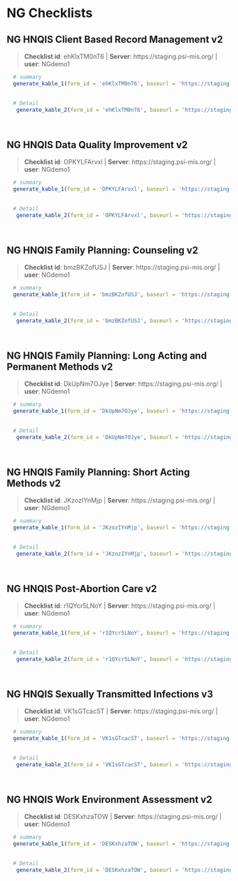 # NG Checklists {#NG}


## NG HNQIS Client Based Record Management v2 

    
>__Checklist id__: ehKlxTM0nT6   | __Server__: https://staging.psi-mis.org/ | __user__: NGdemo1 


```r
  
  # summary
  generate_kable_1(form_id = 'ehKlxTM0nT6', baseurl = 'https://staging.psi-mis.org/')
  

  # Detail 
   generate_kable_2(form_id = 'ehKlxTM0nT6', baseurl = 'https://staging.psi-mis.org/', ignore_text = T, ignore_parent = T, ignore_real_or_simulated = T)

   
```

## NG HNQIS Data Quality Improvement v2 

    
>__Checklist id__: OPKYLFArvxl   | __Server__: https://staging.psi-mis.org/ | __user__: NGdemo1 


```r
  
  # summary
  generate_kable_1(form_id = 'OPKYLFArvxl', baseurl = 'https://staging.psi-mis.org/')
  

  # Detail 
   generate_kable_2(form_id = 'OPKYLFArvxl', baseurl = 'https://staging.psi-mis.org/', ignore_text = T, ignore_parent = T, ignore_real_or_simulated = T)

   
```

## NG HNQIS Family Planning: Counseling v2 

    
>__Checklist id__: bmzBKZofUSJ   | __Server__: https://staging.psi-mis.org/ | __user__: NGdemo1 


```r
  
  # summary
  generate_kable_1(form_id = 'bmzBKZofUSJ', baseurl = 'https://staging.psi-mis.org/')
  

  # Detail 
   generate_kable_2(form_id = 'bmzBKZofUSJ', baseurl = 'https://staging.psi-mis.org/', ignore_text = T, ignore_parent = T, ignore_real_or_simulated = T)

   
```

## NG HNQIS Family Planning: Long Acting and Permanent Methods v2 

    
>__Checklist id__: DkUpNm7OJye   | __Server__: https://staging.psi-mis.org/ | __user__: NGdemo1 


```r
  
  # summary
  generate_kable_1(form_id = 'DkUpNm7OJye', baseurl = 'https://staging.psi-mis.org/')
  

  # Detail 
   generate_kable_2(form_id = 'DkUpNm7OJye', baseurl = 'https://staging.psi-mis.org/', ignore_text = T, ignore_parent = T, ignore_real_or_simulated = T)

   
```

## NG HNQIS Family Planning: Short Acting Methods v2 

    
>__Checklist id__: JKzozIYnMjp   | __Server__: https://staging.psi-mis.org/ | __user__: NGdemo1 


```r
  
  # summary
  generate_kable_1(form_id = 'JKzozIYnMjp', baseurl = 'https://staging.psi-mis.org/')
  

  # Detail 
   generate_kable_2(form_id = 'JKzozIYnMjp', baseurl = 'https://staging.psi-mis.org/', ignore_text = T, ignore_parent = T, ignore_real_or_simulated = T)

   
```

## NG HNQIS Post-Abortion Care v2 

    
>__Checklist id__: r1QYcr5LNoY   | __Server__: https://staging.psi-mis.org/ | __user__: NGdemo1 


```r
  
  # summary
  generate_kable_1(form_id = 'r1QYcr5LNoY', baseurl = 'https://staging.psi-mis.org/')
  

  # Detail 
   generate_kable_2(form_id = 'r1QYcr5LNoY', baseurl = 'https://staging.psi-mis.org/', ignore_text = T, ignore_parent = T, ignore_real_or_simulated = T)

   
```

## NG HNQIS Sexually Transmitted Infections v3 

    
>__Checklist id__: VK1sGTcacST   | __Server__: https://staging.psi-mis.org/ | __user__: NGdemo1 


```r
  
  # summary
  generate_kable_1(form_id = 'VK1sGTcacST', baseurl = 'https://staging.psi-mis.org/')
  

  # Detail 
   generate_kable_2(form_id = 'VK1sGTcacST', baseurl = 'https://staging.psi-mis.org/', ignore_text = T, ignore_parent = T, ignore_real_or_simulated = T)

   
```

## NG HNQIS Work Environment Assessment v2 

    
>__Checklist id__: DESKxhzaTOW   | __Server__: https://staging.psi-mis.org/ | __user__: NGdemo1 


```r
  
  # summary
  generate_kable_1(form_id = 'DESKxhzaTOW', baseurl = 'https://staging.psi-mis.org/')
  

  # Detail 
   generate_kable_2(form_id = 'DESKxhzaTOW', baseurl = 'https://staging.psi-mis.org/', ignore_text = T, ignore_parent = T, ignore_real_or_simulated = T)

   
```
